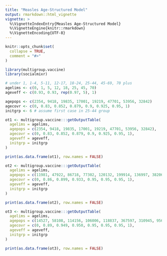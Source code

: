 ```yaml
---
title: "Measles Age-Structured Model"
output: rmarkdown::html_vignette
vignette: >
  %\VignetteIndexEntry{Measles Age-Structured Model}
  %\VignetteEngine{knitr::rmarkdown}
  %\VignetteEncoding{UTF-8}
---
```


```r
knitr::opts_chunk$set(
  collapse = TRUE,
  comment = "#>"
)
```

```r
library(multigroup.vaccine)
library(socialmixr)
```

```r
# under 1, 1-4, 5-11, 12-17, 18-24, 25-44, 45-69, 70 plus
agelims <- c(0, 1, 5, 12, 18, 25, 45, 70)
ageveff <- c(0.93, 0.93, rep(0.97, 5), 1)

agepops <- c(2354, 9418, 19835, 17001, 19219, 47701, 53956, 32842)
agecovr <- c(0, 0.83, 0.852, 0.879, 0.9, 0.925, 0.95, 1)
initgrp <- 6 # assume first case in 25-44 group

ot1 <- multigroup.vaccine:::getOutputTable(
  agelims = agelims,
  agepops = c(2354, 9418, 19835, 17001, 19219, 47701, 53956, 32842),
  agecovr = c(0, 0.83, 0.852, 0.879, 0.9, 0.925, 0.95, 1),
  ageveff = ageveff,
  initgrp = initgrp
)

print(as.data.frame(ot1), row.names = FALSE)
```
```r
ot2 <- multigroup.vaccine:::getOutputTable(
  agelims = agelims,
  agepops = c(11981, 47922, 86718, 77302, 120132, 199914, 136997, 38206),
  agecovr = c(0, 0.86, 0.899, 0.933, 0.95, 0.95, 0.95, 1),
  ageveff = ageveff,
  initgrp = initgrp
)

print(as.data.frame(ot2), row.names = FALSE)
```

```r
ot3 <- multigroup.vaccine:::getOutputTable(
  agelims = agelims,
  agepops = c(14527, 58108, 114156, 106006, 118837, 367597, 310945, 95637),
  agecovr = c(0, 0.89, 0.949, 0.950, 0.95, 0.95, 0.95, 1),
  ageveff = ageveff,
  initgrp = initgrp
)

print(as.data.frame(ot3), row.names = FALSE)
```
